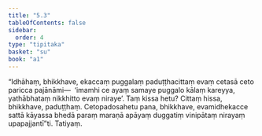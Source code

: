 ```yaml
---
title: "5.3"
tableOfContents: false
sidebar:
  order: 4
type: "tipitaka"
basket: "su"
book: "a1"
---
```



<DynamicBreadcrumb />

<Division number="43" book="a1" bookNo="15" page="8">

<Paragraph number="91" book="a1">
“Idhāhaṃ, bhikkhave, ekaccaṃ puggalaṃ paduṭṭhacittaṃ evaṃ cetasā ceto paricca pajānāmi—  ‘imamhi ce ayaṃ samaye puggalo kālaṃ kareyya, yathābhataṃ nikkhitto evaṃ niraye’. Taṃ kissa hetu? Cittaṃ hissa, bhikkhave, paduṭṭhaṃ. Cetopadosahetu pana, bhikkhave, evamidhekacce sattā kāyassa bhedā paraṃ maraṇā apāyaṃ duggatiṃ vinipātaṃ nirayaṃ upapajjantī”ti.

</Paragraph>
</Division>

<Paragraph number="92" type="center" book="a1">
Tatiyaṃ.
</Paragraph>